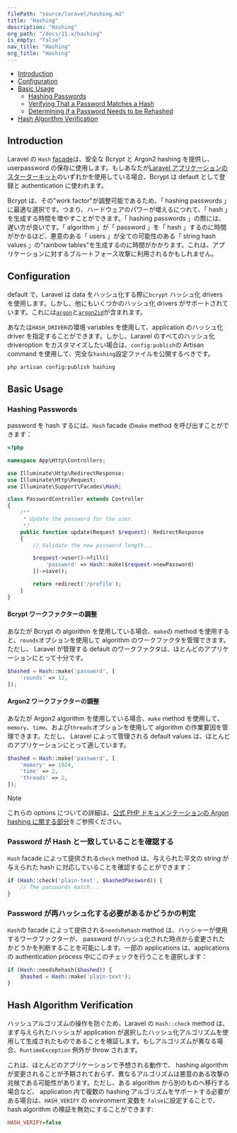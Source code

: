 ```yaml
---
filePath: "source/laravel/hashing.md"
title: "Hashing"
description: "Hashing"
org_path: "/docs/11.x/hashing"
is_empty: "false"
nav_title: "Hashing"
org_title: "Hashing"
---
```


<InPageIndex>

- [Introduction](#introduction)
- [Configuration](#configuration)
- [Basic Usage](#basic-usage)
  - [Hashing Passwords](#hashing-passwords)
  - [Verifying That a Password Matches a Hash](#verifying-that-a-password-matches-a-hash)
  - [Determining if a Password Needs to be Rehashed](#determining-if-a-password-needs-to-be-rehashed)
- [Hash Algorithm Verification](#hash-algorithm-verification)

</InPageIndex>

<a name="introduction"></a>

## Introduction

Laravel の `Hash` [facade](/ja/php/laravel/v11.x/03-architecture-concepts/04-facades)は、安全な Bcrypt と Argon2 hashing を提供し、userpassword の保存に使用します。もしあなたが[Laravel アプリケーションのスターターキット](/ja/php/laravel/v11.x/02-getting-started/05-starter-kits)のいずれかを使用している場合、Bcrypt は default として登録と authentication に使われます。

Bcrypt は、その"work factor"が調整可能であるため、「 hashing passwords 」に最適な選択です。つまり、ハードウェアのパワーが増えるにつれて、「 hash 」を生成する時間を増やすことができます。「 hashing passwords 」の際には、遅い方が良いです。「 algorithm 」が「 password 」を「 hash 」するのに時間がかかるほど、悪意のある「 users 」が全ての可能性のある「 string hash values 」の"rainbow tables"を生成するのに時間がかかります。これは、アプリケーションに対するブルートフォース攻撃に利用されるかもしれません。

<a name="configuration"></a>

## Configuration

default で、Laravel は data をハッシュ化する際に`bcrypt` ハッシュ化 drivers を使用します。しかし、他にもいくつかのハッシュ化 drivers がサポートされています。これには[`argon`](https://en.wikipedia.org/wiki/Argon2)と[`argon2id`](https://en.wikipedia.org/wiki/Argon2)が含まれます。

あなたは`HASH_DRIVER`の環境 variables を使用して、application のハッシュ化 driver を指定することができます。しかし、Laravel のすべてのハッシュ化 driveroption をカスタマイズしたい場合は、`config:publish`の Artisan command を使用して、完全な`hashing`設定ファイルを公開するべきです。

```bash
php artisan config:publish hashing
```

<a name="basic-usage"></a>

## Basic Usage

<a name="hashing-passwords"></a>

### Hashing Passwords

password を hash するには、`Hash` facade の`make` method を呼び出すことができます：

```php
<?php

namespace App\Http\Controllers;

use Illuminate\Http\RedirectResponse;
use Illuminate\Http\Request;
use Illuminate\Support\Facades\Hash;

class PasswordController extends Controller
{
    /**
     * Update the password for the user.
     */
    public function update(Request $request): RedirectResponse
    {
        // Validate the new password length...

        $request->user()->fill([
            'password' => Hash::make($request->newPassword)
        ])->save();

        return redirect('/profile');
    }
}
```

<a name="adjusting-the-bcrypt-work-factor"></a>

#### Bcrypt ワークファクターの調整

あなたが Bcrypt の algorithm を使用している場合、`make`の method を使用すると、`rounds`オプションを使用して algorithm のワークファクタを管理できます。ただし、 Laravel が管理する default のワークファクタは、ほとんどのアプリケーションにとって十分です。

```php
$hashed = Hash::make('password', [
    'rounds' => 12,
]);
```

<a name="adjusting-the-argon2-work-factor"></a>

#### Argon2 ワークファクターの調整

あなたが Argon2 algorithm を使用している場合、`make` method を使用して、`memory`、`time`、および`threads`オプションを使用して algorithm の作業要因を管理できます。ただし、 Laravel によって管理される default values は、ほとんどのアプリケーションにとって適しています。

```php
$hashed = Hash::make('password', [
    'memory' => 1024,
    'time' => 2,
    'threads' => 2,
]);
```

> [!NOTE]  
> これらの options についての詳細は、[公式 PHP ドキュメンテーションの Argon hashing に関する部分](https://secure.php.net/manual/en/function.password-hash.php)をご参照ください。

<a name="verifying-that-a-password-matches-a-hash"></a>

### Password が Hash と一致していることを確認する

`Hash` facade によって提供される`check` method は、与えられた平文の string が与えられた hash に対応していることを確認することができます：

```php
if (Hash::check('plain-text', $hashedPassword)) {
    // The passwords match...
}
```

<a name="determining-if-a-password-needs-to-be-rehashed"></a>

### Password が再ハッシュ化する必要があるかどうかの判定

`Hash`の facade によって提供される`needsRehash` method は、ハッシャーが使用するワークファクターが、 password がハッシュ化された時点から変更されたかどうかを判断することを可能にします。一部の applications は、applications の authentication process 中にこのチェックを行うことを選択します：

```php
if (Hash::needsRehash($hashed)) {
    $hashed = Hash::make('plain-text');
}
```

<a name="hash-algorithm-verification"></a>

## Hash Algorithm Verification

ハッシュアルゴリズムの操作を防ぐため、Laravel の `Hash::check` method は、まず与えられたハッシュが application が選択したハッシュ化アルゴリズムを使用して生成されたものであることを検証します。もしアルゴリズムが異なる場合、`RuntimeException` 例外が throw されます。

これは、ほとんどのアプリケーションで予想される動作で、 hashing algorithm が変更されることが予期されておらず、異なるアルゴリズムは悪意のある攻撃の兆候である可能性があります。ただし、ある algorithm から別のものへ移行する場合など、 application 内で複数の hashing アルゴリズムをサポートする必要がある場合は、`HASH_VERIFY` の environment 変数を `false`に設定することで、 hash algorithm の検証を無効にすることができます:

```ini
HASH_VERIFY=false
```
